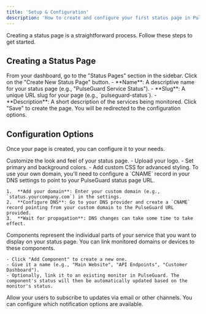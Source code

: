 ```yaml
---
title: 'Setup & Configuration'
description: 'How to create and configure your first status page in PulseGuard.'
---
```


Creating a status page is a straightforward process. Follow these steps to get started.

## Creating a Status Page

<Steps>
    <Step title="Navigate to Status Pages">
        From your dashboard, go to the "Status Pages" section in the sidebar.
    </Step>
    <Step title="Create New Page">
        Click on the "Create New Status Page" button.
    </Step>
    <Step title="Fill in Basic Information">
        - **Name**: A descriptive name for your status page (e.g., "PulseGuard Service Status").
        - **Slug**: A unique URL slug for your page (e.g., `pulseguard-status`).
        - **Description**: A short description of the services being monitored.
    </Step>
    <Step title="Save and Continue">
        Click "Save" to create the page. You will be redirected to the configuration options.
    </Step>
</Steps>

## Configuration Options

Once your page is created, you can configure it to your needs.

<AccordionGroup>
  <Accordion icon="paint-brush" title="Appearance">
    Customize the look and feel of your status page.
    - Upload your logo.
    - Set primary and background colors.
    - Add custom CSS for advanced styling.
  </Accordion>
  <Accordion icon="globe" title="Custom Domain">
    To use your own domain, you'll need to configure a `CNAME` record in your DNS settings to point to your PulseGuard status page URL.
    
    1.  **Add your domain**: Enter your custom domain (e.g., `status.yourcompany.com`) in the settings.
    2.  **Configure DNS**: Go to your DNS provider and create a `CNAME` record pointing from your custom domain to the PulseGuard URL provided.
    3.  **Wait for propagation**: DNS changes can take some time to take effect.
  </Accordion>
  <Accordion icon="cubes" title="Components">
    Components represent the individual parts of your service that you want to display on your status page. You can link monitored domains or devices to these components.
    
    - Click "Add Component" to create a new one.
    - Give it a name (e.g., "Main Website", "API Endpoints", "Customer Dashboard").
    - Optionally, link it to an existing monitor in PulseGuard. The component's status will then be automatically updated based on the monitor's status.
  </Accordion>
    <Accordion icon="bell" title="Notifications">
    Allow your users to subscribe to updates via email or other channels. You can configure which notification options are available.
  </Accordion>
</AccordionGroup> 

